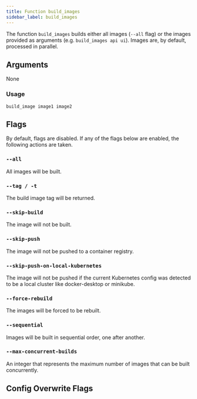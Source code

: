 ```yaml
---
title: Function build_images
sidebar_label: build_images
---
```



The function `build_images` builds either all images (`--all` flag) or the images provided as arguments (e.g. `build_images api ui`). Images are, by default, processed in parallel.

## Arguments

None

### Usage

```
build_image image1 image2

```

## Flags

By default, flags are disabled. If any of the flags below are enabled, the following actions are taken.

### `--all`

All images will be built.

### `--tag / -t`

The build image tag will be returned.

### `--skip-build`

The image will not be built.

### `--skip-push`

The image will not be pushed to a container registry.

### `--skip-push-on-local-kubernetes`

The image will not be pushed if the current Kubernetes config was detected to be a local cluster like docker-desktop or minikube.

### `--force-rebuild`

The images will be forced to be rebuilt.

### `--sequential`

Images will be built in sequential order, one after another.

### `--max-concurrent-builds`

An integer that represents the maximum number of images that can be built concurrently.


## Config Overwrite Flags

<FragmentConfigOverwriteFlags/>

